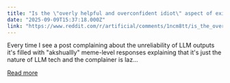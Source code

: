 ```yaml
---
title: "Is the \"overly helpful and overconfident idiot\" aspect of existing LLMs inherent to the tech or a design/training choice?"
date: "2025-09-09T15:37:18.000Z"
link: "https://www.reddit.com/r/artificial/comments/1ncm8tt/is_the_overly_helpful_and_overconfident_idiot/"
---
```


Every time I see a post complaining about the unreliability of LLM outputs it's filled with "akshuallly" meme-level responses explaining that it's just the nature of LLM tech and the complainer is laz...

[Read more](https://www.reddit.com/r/artificial/comments/1ncm8tt/is_the_overly_helpful_and_overconfident_idiot/)
